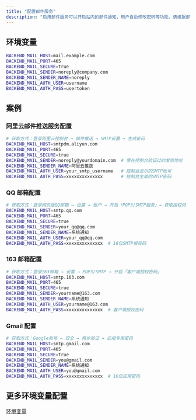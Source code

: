 ```yaml
---
title: "配置邮件服务"
description: "启用邮件服务可以开启站内的邮件通知，用户自助修改密码等功能，请根据邮件服务提供商的信息配置如下环境变量启用邮件服务"
---
```



## 环境变量
```sh
BACKEND_MAIL_HOST=mail.example.com
BACKEND_MAIL_PORT=465
BACKEND_MAIL_SECURE=true
BACKEND_MAIL_SENDER=noreply@company.com
BACKEND_MAIL_SENDER_NAME=noreply
BACKEND_MAIL_AUTH_USER=username
BACKEND_MAIL_AUTH_PASS=usertoken
```


## 案例

### 阿里云邮件推送服务配置
```sh
# 获取方式：登录阿里云控制台 → 邮件推送 → SMTP设置 → 生成密码
BACKEND_MAIL_HOST=smtpdm.aliyun.com
BACKEND_MAIL_PORT=465
BACKEND_MAIL_SECURE=true
BACKEND_MAIL_SENDER=noreply@yourdomain.com  # 需在控制台验证过的发信地址
BACKEND_MAIL_SENDER_NAME=阿里云推送
BACKEND_MAIL_AUTH_USER=your_smtp_username   # 控制台显示的SMTP账号
BACKEND_MAIL_AUTH_PASS=xxxxxxxxxxxxxx       # 控制台生成的SMTP密码
```

### QQ 邮箱配置
```sh
# 获取方式：登录网页版QQ邮箱 → 设置 → 账户 → 开启「POP3/SMTP服务」→ 获取授权码
BACKEND_MAIL_HOST=smtp.qq.com
BACKEND_MAIL_PORT=465
BACKEND_MAIL_SECURE=true
BACKEND_MAIL_SENDER=your_qq@qq.com
BACKEND_MAIL_SENDER_NAME=系统通知
BACKEND_MAIL_AUTH_USER=your_qq@qq.com
BACKEND_MAIL_AUTH_PASS=xxxxxxxxxxxxxx  # 16位SMTP授权码
```

### 163 邮箱配置
```sh
# 获取方式：登录163邮箱 → 设置 → POP3/SMTP → 开启「客户端授权密码」
BACKEND_MAIL_HOST=smtp.163.com
BACKEND_MAIL_PORT=465
BACKEND_MAIL_SECURE=true
BACKEND_MAIL_SENDER=yourname@163.com
BACKEND_MAIL_SENDER_NAME=系统通知
BACKEND_MAIL_AUTH_USER=yourname@163.com
BACKEND_MAIL_AUTH_PASS=xxxxxxxxxxxxxx  # 客户端授权密码
```

### Gmail 配置
```sh
# 获取方式：Google账号 → 安全 → 两步验证 → 应用专用密码
BACKEND_MAIL_HOST=smtp.gmail.com
BACKEND_MAIL_PORT=465
BACKEND_MAIL_SECURE=true
BACKEND_MAIL_SENDER=you@gmail.com
BACKEND_MAIL_SENDER_NAME=系统通知
BACKEND_MAIL_AUTH_USER=you@gmail.com
BACKEND_MAIL_AUTH_PASS=xxxxxxxxxxxxxx  # 16位应用密码
```

## 更多环境变量配置

[环境变量](/zh/deploy/env)
